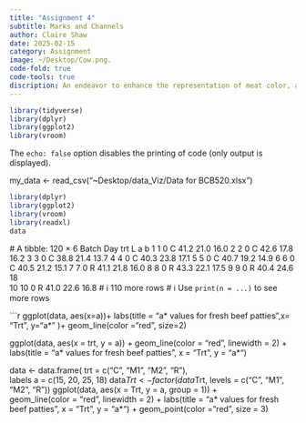 ```yaml
---
title: "Assignment 4"
subtitle: Marks and Channels
author: Claire Shaw
date: 2025-02-15
category: Assignment
image: ~/Desktop/Cow.png.
code-fold: true
code-tools: true
discription: An endeavor to enhance the representation of meat color, a* values, in a way that is visually appealing, more intuitive and just cooler while compairong it to an ugly, confusing, hard to read visualization.
---
```


```r
library(tidyverse)
library(dplyr)
library(ggplot2)
library(vroom)

```

The `echo: false` option disables the printing of code (only output is displayed).

my_data \<- read_csv("\~Desktop/data_Viz/Data for BCB520.xlsx")

```r
library(dplyr)
library(ggplot2)
library(vroom)
library(readxl)
data
```

  # A tibble: 120 × 6
   Batch   Day trt       L     a     b
   <dbl> <dbl> <chr> <dbl> <dbl> <dbl>
 1     1     0 C      41.2  21.0  16.0
 2     2     0 C      42.6  17.8  16.2
 3     3     0 C      38.8  21.4  13.7
 4     4     0 C      40.3  23.8  17.1
 5     5     0 C      40.7  19.2  14.9
 6     6     0 C      40.5  21.2  15.1
 7     7     0 R      41.1  21.8  16.0
 8     8     0 R      43.3  22.1  17.5
 9     9     0 R      40.4  24.6  18  
10    10     0 R      41.0  22.6  16.8
# ℹ 110 more rows
# ℹ Use `print(n = ...)` to see more rows
  
```r
ggplot(data, aes(x=a))+
  labs(title = "a* values for fresh beef patties",x= "Trt", y="a*" )+
  geom_line(color ="red", size=2)

ggplot(data, aes(x = trt, y = a)) +  geom_line(color = "red", linewidth = 2) +  labs(title = "a* values for fresh beef patties", x = "Trt", y = "a*")
  
data <- data.frame(  trt = c("C", "M1", "M2", "R"),  
labels  a = c(15, 20, 25, 18) 
data$Trt <- factor(data$Trt, levels = c("C", "M1", "M2", "R"))
ggplot(data, aes(x = Trt, y = a, group = 1)) +  
  geom_line(color = "red", linewidth = 2) +
  labs(title = "a* values for fresh beef patties", x = "Trt", y = "a*") +
  geom_point(color = "red", size = 3)

